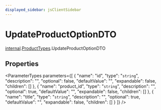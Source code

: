 ```yaml
---
displayed_sidebar: jsClientSidebar
---
```



# UpdateProductOptionDTO

[internal](../../internal/modules/internal.internal-1.mdx).[ProductTypes](../../internal-1/modules/internal.internal-1.ProductTypes.mdx).UpdateProductOptionDTO

## Properties

<ParameterTypes parameters={[
  {
    "name": "id",
    "type": "`string`",
    "description": "",
    "optional": false,
    "defaultValue": "",
    "expandable": false,
    "children": []
  },
  {
    "name": "product_id",
    "type": "`string`",
    "description": "",
    "optional": true,
    "defaultValue": "",
    "expandable": false,
    "children": []
  },
  {
    "name": "title",
    "type": "`string`",
    "description": "",
    "optional": true,
    "defaultValue": "",
    "expandable": false,
    "children": []
  }
]} />
